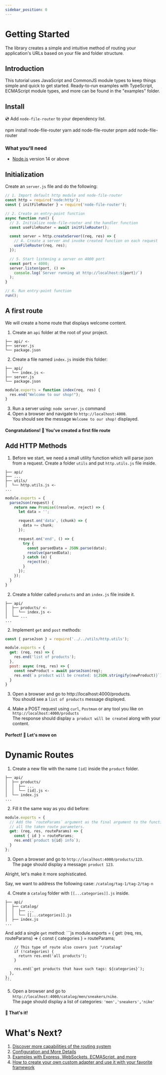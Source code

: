 ```yaml
---
sidebar_position: 0
---
```



# Getting Started

The library creates a simple and intuitive method of routing your application's URLs
based on your file and folder structure.

## Introduction

This tutorial uses JavaScript and CommonJS module types to keep things simple and quick to get started.
Ready-to-run examples with TypeScript, ECMAScript module types, and more can be found in the "examples" folder.

## Install

💿 Add `node-file-router` to your dependency list.

<Tabs>
  <TabItem value="npm" label="npm" default>
    <CodeBlock language="bash">npm install node-file-router</CodeBlock>
  </TabItem>
  <TabItem value="yarn" label="Yarn">
    <CodeBlock language="bash">yarn add node-file-router</CodeBlock>
  </TabItem>
  <TabItem value="pnpm" label="pnpm">
    <CodeBlock language="bash">pnpm add node-file-router</CodeBlock>
  </TabItem>
</Tabs>

### What you'll need

- [Node.js](https://nodejs.org/en/download/) version 14 or above

## Initialization

Create an `server.js` file and do the following:

```js
// 1. Import default http module and node-file-router
const http = require('node:http');
const { initFileRouter } = require('node-file-router');

// 2. Create an entry-point function
async function run() {
  // 3. Initialize node-file-router and the handler function
  const useFileRouter = await initFileRouter();

  const server = http.createServer((req, res) => {
    // 4. Create a server and invoke created function on each request
    useFileRouter(req, res);
  });

  // 5. Start listening a server on 4000 port
  const port = 4000;
  server.listen(port, () =>
    console.log(`Server running at http://localhost:${port}/`)
  );
}

// 6. Run entry-point function
run();
```

## A first route

We will create a home route that displays welcome content.

1. Create an `api` folder at the root of your project.
  ```
  ├── api/ <-
  ├── server.js
  └── package.json
  ```
2. Create a file named `index.js` inside this folder:
  ```
  ├── api/
  │  └── index.js <-
  ├── server.js
  └── package.json
  ```

  ```js
  module.exports = function index(req, res) {
    res.end("Welcome to our shop!");
  }
  ```
3. Run a server using: `node server.js` command
4. Open a browser and navigate to `http://localhost:4000`.<br/>
You should see the message `Welcome to our shop!` displayed.

#### Congratulations! 🎉 You've created a first file route

## Add HTTP Methods

1. Before we start, we need a small utility function which will parse json from a request.
Create a folder `utils` and put `http.utils.js` file inside.
  ```
  ├── api/
  ├── ...
  ├── utils/
  │  └── http.utils.js <-
  ...
  ```

  ```js
  module.exports = {
    parseJson(request) {
      return new Promise((resolve, reject) => {
        let data = '';

        request.on('data', (chunk) => {
          data += chunk;
        });

        request.on('end', () => {
          try {
            const parsedData = JSON.parse(data);
            resolve(parsedData);
          } catch (e) {
            reject(e);
          }
        });
      });
    }
  }
  ```

2. Create a folder called `products` and an `index.js` file inside it.
  ```
  ├── api/
  │  ├── products/ <-
  │  │  └── index.js <-
  │  └── ...
  ...
  ```

2. Implement `get` and `post` methods:
  ```js
  const { parseJson } = require('../../utils/http.utils');

  module.exports = {
    get: (req, res) => {
      res.end('list of products');
    },
    post: async (req, res) => {
      const newProduct = await parseJson(req);
      res.end(`a product will be created: ${JSON.stringify(newProduct)}`);
    }
  }
  ```

3. Open a browser and go to http://localhost:4000/products. <br/>
You should see a `list of products` message displayed.

4. Make a POST request using `curl`, `Postman` or any tool you like on `http://localhost:4000/products` <br/>
The response should display `a product will be created` along with your content.

#### Perfect! 🎉 Let's move on

# Dynamic Routes

1. Create a new file with the name `[id]` inside the `product` folder.
  ```
  ├── api/
  │  ├── products/
  │  │  ├── ...
  │  │  └── [id].js <-
  │  └── index.js
  ...
  ```

2. Fill it the same way as you did before:
  ```js
  module.exports = {
    // Add the `routeParams` argument as the final argument to the function. This argument will contain
    // all the taken route parameters.
    get: (req, res, routeParams) => {
      const { id } = routeParams;
      res.end(`product ${id} info`);
    }
  };
  ```

3. Open a browser and go to `http://localhost:4000/products/123`. <br/>
The page should display a message: `product 123`.

Alright, let's make it more sophisticated.

Say, we want to address the following case:
`/catalog/tag-1/tag-2/tag-n`

4. Create a `catalog` folder with `[[...categories]].js` inside.

  ```
  ├── api/
  │  ├── catalog/
  │  │  ├── ...
  │  │  └── [[...categories]].js
  │  ├── index.js
  ...
  ```

  And add a single `get` method:
    ```js
    module.exports = {
      get: (req, res, routeParams) => {
        const { categories } = routeParams;

        // This type of route also covers just "/catalog"
        if (!categories) {
          return res.end('all products');
        }

        res.end(`get products that have such tags: ${categories}`);
      },
    };
    ```

5. Open a browser and go to `http://localhost:4000/catalog/men/sneakers/nike`. <br/>
The page should display a list of categories: `'men','sneakers','nike'`

#### 🥁 That's it!

# What's Next?

1. [Discover more capabilities of the routing system](/docs/route-matching)
2. [Configuration and More Details](/docs/route-matching)
3. [Examples with Express, WebSockets, ECMAScript, and more](https://github.com/Danilqa/node-file-router/tree/main/examples)
4. [How to create your own custom adapter and use it with your favorite framework](/docs/custom-adapter)
